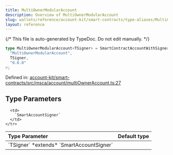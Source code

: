 ```yaml
---
title: MultiOwnerModularAccount
description: Overview of MultiOwnerModularAccount
slug: wallets/reference/account-kit/smart-contracts/type-aliases/MultiOwnerModularAccount
layout: reference
---
```


{/* This file is auto-generated by TypeDoc. Do not edit manually. */}

```ts
type MultiOwnerModularAccount<TSigner> = SmartContractAccountWithSigner<
  "MultiOwnerModularAccount",
  TSigner,
  "0.6.0"
>;
```

Defined in: [account-kit/smart-contracts/src/msca/account/multiOwnerAccount.ts:27](https://github.com/alchemyplatform/aa-sdk/blob/0cc60e9f694c242d91befdaa2f26cdec3ee389c5/account-kit/smart-contracts/src/msca/account/multiOwnerAccount.ts#L27)

## Type Parameters

<table>
  <thead>
    <tr>
      <th align="left">Type Parameter</th>
      <th align="left">Default type</th>
    </tr>
  </thead>

  <tbody>
    <tr>
      <td>
        `TSigner` *extends* `SmartAccountSigner`
      </td>

      <td>
        `SmartAccountSigner`
      </td>
    </tr>

  </tbody>
</table>
